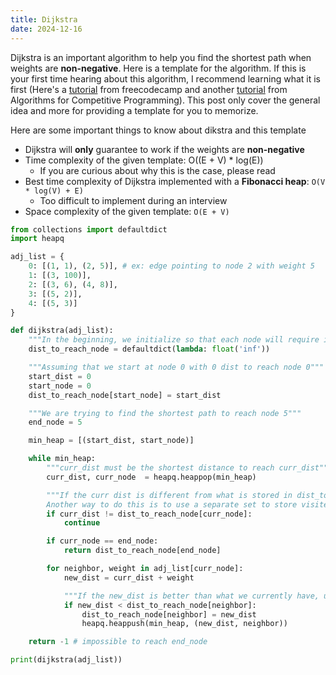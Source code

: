 ```yaml
---
title: Dijkstra
date: 2024-12-16
---
```


Dijkstra is an important algorithm to help you find the shortest path when weights are **non-negative**. Here is a template for the algorithm. If this is your first time hearing about this algorithm, I recommend learning what it is first (Here's a [tutorial](https://www.freecodecamp.org/news/dijkstras-shortest-path-algorithm-visual-introduction/) from freecodecamp and another [tutorial](https://cp-algorithms.com/graph/dijkstra_sparse.html) from Algorithms for Competitive Programming). This post only cover the general idea and more for providing a template for you to memorize.

<ImportantMessage>

Here are some important things to know about dikstra and this template

- Dijkstra will **only** guarantee to work if the weights are **non-negative**
- Time complexity of the given template: <InlineCode>O((E + V) \* log(E))</InlineCode>
  - If you are curious about why this is the case, please read
- Best time complexity of Dijkstra implemented with a **Fibonacci heap**: `O(V * log(V) + E)`
  - Too difficult to implement during an interview
- Space complexity of the given template: `O(E + V)`

</ImportantMessage>

```python
from collections import defaultdict
import heapq

adj_list = {
    0: [(1, 1), (2, 5)], # ex: edge pointing to node 2 with weight 5
    1: [(3, 100)],
    2: [(3, 6), (4, 8)],
    3: [(5, 2)],
    4: [(5, 3)]
}

def dijkstra(adj_list):
    """In the beginning, we initialize so that each node will require inifinite dist to reach"""
    dist_to_reach_node = defaultdict(lambda: float('inf'))

    """Assuming that we start at node 0 with 0 dist to reach node 0"""
    start_dist = 0
    start_node = 0
    dist_to_reach_node[start_node] = start_dist

    """We are trying to find the shortest path to reach node 5"""
    end_node = 5

    min_heap = [(start_dist, start_node)]

    while min_heap:
        """curr_dist must be the shortest distance to reach curr_dist"""
        curr_dist, curr_node  = heapq.heappop(min_heap)

        """If the curr dist is different from what is stored in dist_to_reach_node, curr dist is outdated, so we ignore
        Another way to do this is to use a separate set to store visited node, but this method is more memory efficient"""
        if curr_dist != dist_to_reach_node[curr_node]:
            continue

        if curr_node == end_node:
            return dist_to_reach_node[end_node]

        for neighbor, weight in adj_list[curr_node]:
            new_dist = curr_dist + weight

            """If the new_dist is better than what we currently have, update our dictionary, push it back to the heap"""
            if new_dist < dist_to_reach_node[neighbor]:
                dist_to_reach_node[neighbor] = new_dist
                heapq.heappush(min_heap, (new_dist, neighbor))

    return -1 # impossible to reach end_node

print(dijkstra(adj_list))
```
